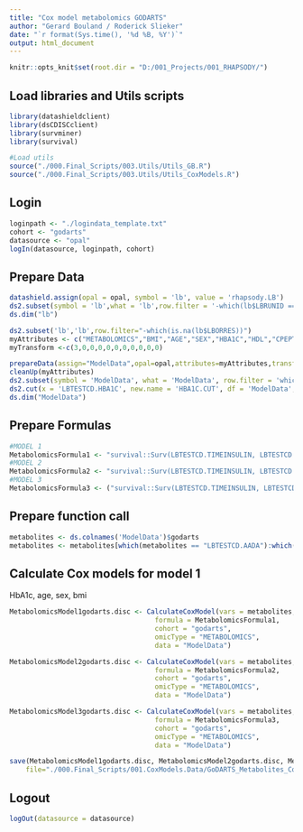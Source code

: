 ```yaml
---
title: "Cox model metabolomics GODARTS"
author: "Gerard Bouland / Roderick Slieker"
date: "`r format(Sys.time(), '%d %B, %Y')`"
output: html_document
---
```


```r
knitr::opts_knit$set(root.dir = "D:/001_Projects/001_RHAPSODY/")
```

## Load libraries and Utils scripts

```r
library(datashieldclient)
library(dsCDISCclient)
library(survminer)
library(survival)

#Load utils
source("./000.Final_Scripts/003.Utils/Utils_GB.R")
source("./000.Final_Scripts/003.Utils/Utils_CoxModels.R")
```

## Login

```r
loginpath <- "./logindata_template.txt"
cohort <- "godarts"
datasource <- "opal"
logIn(datasource, loginpath, cohort)
```

## Prepare Data

```r
datashield.assign(opal = opal, symbol = 'lb', value = 'rhapsody.LB')
ds2.subset(symbol = 'lb',what = 'lb',row.filter = '-which(lb$LBRUNID == "2")')
ds.dim("lb")

ds2.subset('lb','lb',row.filter="-which(is.na(lb$LBORRES))")
myAttributes <- c("METABOLOMICS","BMI","AGE","SEX","HBA1C","HDL","CPEPTIDE","DIABDUR","TIMEINSULIN","TIMEINSULINSTATUS","MEDICATION")
myTransform <-c(3,0,0,0,0,0,0,0,0,0,0)

prepareData(assign="ModelData",opal=opal,attributes=myAttributes,transformVector=myTransform, plusOne = TRUE)
cleanUp(myAttributes)
ds2.subset(symbol = 'ModelData', what = 'ModelData', row.filter = 'which(!is.na(ModelData$LBTESTCD.TIMEINSULINSTATUS))')
ds2.cut(x = 'LBTESTCD.HBA1C', new.name = 'HBA1C.CUT', df = 'ModelData', breaks = c(0,53,75,140), datasources = opal)
ds.dim("ModelData")
```



## Prepare Formulas
```r
#MODEL 1 
MetabolomicsFormula1 <- "survival::Surv(LBTESTCD.TIMEINSULIN, LBTESTCD.TIMEINSULINSTATUS) ~ %s + survival::strata(HBA1C.CUT) + age + sex + VSTESTCD.BMI"
#MODEL 2
MetabolomicsFormula2 <- "survival::Surv(LBTESTCD.TIMEINSULIN, LBTESTCD.TIMEINSULINSTATUS) ~ %s + survival::strata(HBA1C.CUT) + age + sex + VSTESTCD.BMI + LBTESTCD.HDL + LBTESTCD.CPEPTIDE"
#MODEL 3
MetabolomicsFormula3 <- ("survival::Surv(LBTESTCD.TIMEINSULIN, LBTESTCD.TIMEINSULINSTATUS) ~ %s + survival::strata(HBA1C.CUT) + age + sex + VSTESTCD.BMI + LBTESTCD.HDL + LBTESTCD.CPEPTIDE + DIABETESDURATION + glucoselowering")
```

## Prepare  function call
```r
metabolites <- ds.colnames('ModelData')$godarts
metabolites <- metabolites[which(metabolites == "LBTESTCD.AADA"):which(metabolites=="LBTESTCD.UDCA")]
```


## Calculate Cox models for model 1

HbA1c, age, sex, bmi

```r
MetabolomicsModel1godarts.disc <- CalculateCoxModel(vars = metabolites,
                                    formula = MetabolomicsFormula1,
                                    cohort = "godarts",
                                    omicType = "METABOLOMICS",
                                    data = "ModelData")
```

```r
MetabolomicsModel2godarts.disc <- CalculateCoxModel(vars = metabolites,
                                    formula = MetabolomicsFormula2,
                                    cohort = "godarts",
                                    omicType = "METABOLOMICS",
                                    data = "ModelData")
```


```r
MetabolomicsModel3godarts.disc <- CalculateCoxModel(vars = metabolites,
                                    formula = MetabolomicsFormula3,
                                    cohort = "godarts",
                                    omicType = "METABOLOMICS",
                                    data = "ModelData")
```

```r
save(MetabolomicsModel1godarts.disc, MetabolomicsModel2godarts.disc, MetabolomicsModel3godarts.disc, 
    file="./000.Final_Scripts/001.CoxModels.Data/GoDARTS_Metabolites_CoxModel_1_adjusted_disc.RData")
```

## Logout
```r
logOut(datasource = datasource)
```